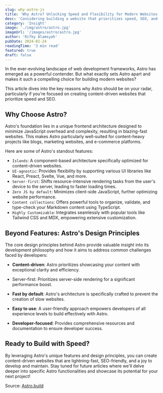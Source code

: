 ```yaml
---
slug: why-astro-js
title: 'Why Astro? Unlocking Speed and Flexibility for Modern Websites'
desc: 'Considering building a website that prioritizes speed, SEO, and developer experience? Look no further than Astro! This article explores the compelling reasons why Astro stands out as the perfect choice for content-driven websites and modern web development.'
category: 'Insight'
image: './img/astro/astro.jpg'
imageUrl: '/images/astro/astro.jpg'
author: 'Rifky Alamsyah'
pubDate: 2024-01-24
readingTime: '3 min read'
featured: true
draft: false
---
```


In the ever-evolving landscape of web development frameworks, Astro has emerged as a powerful contender. But what exactly sets Astro apart and makes it such a compelling choice for building modern websites?

This article dives into the key reasons why Astro should be on your radar, particularly if you're focused on creating content-driven websites that prioritize speed and SEO.

## Why Choose Astro?

Astro's foundation lies in a unique frontend architecture designed to minimize JavaScript overhead and complexity, resulting in blazing-fast websites. This makes Astro particularly well-suited for content-heavy projects like blogs, marketing websites, and e-commerce platforms.

Here are some of Astro's standout features:

- `Islands`: A component-based architecture specifically optimized for content-driven websites.
- `UI-agnostic`: Provides flexibility by supporting various UI libraries like React, Preact, Svelte, Vue, and more.
- `Server-first`: Shifts resource-intensive rendering tasks from the user's device to the server, leading to faster loading times.
- `Zero JS by default`: Minimizes client-side JavaScript, further optimizing website performance.
- `Content collections`: Offers powerful tools to organize, validate, and type-check your Markdown content using TypeScript.
- `Highly Customizable`: Integrates seamlessly with popular tools like Tailwind CSS and MDX, empowering extensive customization.

## Beyond Features: Astro's Design Principles

The core design principles behind Astro provide valuable insight into its development philosophy and how it aims to address common challenges faced by developers:

- **Content-driven**:
        Astro prioritizes showcasing your content with exceptional clarity and efficiency.

- Server-first:
        Prioritizes server-side rendering for a significant performance boost.

- **Fast by default**:
        Astro's architecture is specifically crafted to prevent the creation of slow websites.

- **Easy to use**:
        A user-friendly approach empowers developers of all experience levels to build effectively with Astro.

- **Developer-focused**:
        Provides comprehensive resources and documentation to ensure developer success.

## Ready to Build with Speed?

By leveraging Astro's unique features and design principles, you can create content-driven websites that are lightning-fast, SEO-friendly, and a joy to develop and maintain.  Stay tuned for future articles where we'll delve deeper into specific Astro functionalities and showcase its potential for your next project!

Source: <a href='https://astro.build' target='_blank'>Astro.build</a>